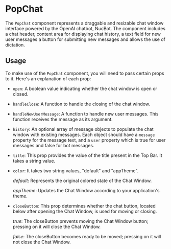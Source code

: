 

<Meta of={PopChat} />

# PopChat

The `PopChat` component represents a draggable and resizable chat window interface powered by the OpenAI chatbot, NucBot. The component includes a chat header, content area for displaying chat history, a text field for new user messages a button for submitting new messages and allows the use of dictation.

## Usage

To make use of the `PopChat` component, you will need to pass certain props to it. Here's an explanation of each prop:

- `open`: A boolean value indicating whether the chat window is open or closed.

- `handleClose`: A function to handle the closing of the chat window.

- `handleNewUserMessage`: A function to handle new user messages. This function receives the message as its argument.

- `history`: An optional array of message objects to populate the chat window with existing messages. Each object should have a `message` property for the message text, and a `user` property which is true for user messages and false for bot messages.

- `title`: This prop provides the value of the title present in the Top Bar. It takes a string value.

- `color`: It takes two string values, "default" and "appTheme".

   *default*: Represents the original colored state of the Chat Window.

   *appTheme*: Updates the Chat Window according to your application's theme.

- `closeButton`: This prop determines whether the chat button, located below after opening the Chat Window, is used for moving or closing.

   *true*: The closeButton prevents moving the Chat Window button; pressing on it will close the Chat Window.

   *false*: The closeButton becomes ready to be moved; pressing on it will not close the Chat Window.

  <Canvas of={PopChat.Default} />


